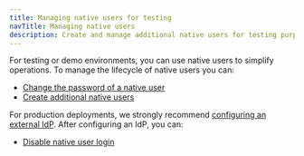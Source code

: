 ```yaml
---
title: Managing native users for testing
navTitle: Managing native users
description: Create and manage additional native users for testing purposes. Or remove native users after configuring an IdP.
---
```


For testing or demo environments, you can use native users to simplify operations. To manage the lifecycle of native users you can:

- [Change the password of a native user](change_pw_native_user)
- [Create additional native users](create_native_user)

For production deployments, we strongly recommend [configuring an external IdP](/edb-postgres-ai/hybrid-manager/using_hybrid_manager/managing_users/byo_idp/). After configuring an IdP, you can: 

- [Disable native user login](disable_native_user)

